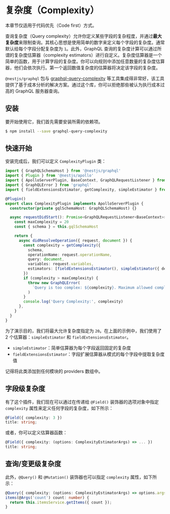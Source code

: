 # 复杂度（Complexity）

<CalloutInfo type="warning">

本章节仅适用于代码优先（Code first）方式。

</CalloutInfo>

查询复杂度（Query complexity）允许你定义某些字段的复杂程度，并通过**最大复杂度**来限制查询。其核心思想是使用简单的数字来定义每个字段的复杂度。通常默认给每个字段分配复杂度为 `1`。此外，GraphQL 查询的复杂度计算可以通过所谓的复杂度估算器（complexity estimators）进行自定义。复杂度估算器是一个简单的函数，用于计算字段的复杂度。你可以向规则中添加任意数量的复杂度估算器，他们会依次执行。第一个返回数值复杂度的估算器将决定该字段的复杂度。

`@nestjs/graphql` 包与 [graphql-query-complexity](https://github.com/slicknode/graphql-query-complexity) 等工具集成得非常好，该工具提供了基于成本分析的解决方案。通过这个库，你可以拒绝那些被认为执行成本过高的 GraphQL 服务器查询。

## 安装

要开始使用它，我们首先需要安装所需的依赖项。

```bash
$ npm install --save graphql-query-complexity
```

## 快速开始

安装完成后，我们可以定义 `ComplexityPlugin` 类：

```ts
import { GraphQLSchemaHost } from '@nestjs/graphql'
import { Plugin } from '@nestjs/apollo'
import { ApolloServerPlugin, BaseContext, GraphQLRequestListener } from '@apollo/server'
import { GraphQLError } from 'graphql'
import { fieldExtensionsEstimator, getComplexity, simpleEstimator } from 'graphql-query-complexity'

@Plugin()
export class ComplexityPlugin implements ApolloServerPlugin {
  constructor(private gqlSchemaHost: GraphQLSchemaHost) {}

  async requestDidStart(): Promise<GraphQLRequestListener<BaseContext>> {
    const maxComplexity = 20
    const { schema } = this.gqlSchemaHost

    return {
      async didResolveOperation({ request, document }) {
        const complexity = getComplexity({
          schema,
          operationName: request.operationName,
          query: document,
          variables: request.variables,
          estimators: [fieldExtensionsEstimator(), simpleEstimator({ defaultComplexity: 1 })],
        })
        if (complexity > maxComplexity) {
          throw new GraphQLError(
            `Query is too complex: ${complexity}. Maximum allowed complexity: ${maxComplexity}`
          )
        }
        console.log('Query Complexity:', complexity)
      },
    }
  }
}
```

为了演示目的，我们将最大允许复杂度指定为 `20`。在上面的示例中，我们使用了 2 个估算器：`simpleEstimator` 和 `fieldExtensionsEstimator`。

- `simpleEstimator`：简单估算器为每个字段返回固定的复杂度
- `fieldExtensionsEstimator`：字段扩展估算器从模式的每个字段中提取复杂度值

<CalloutInfo>

记得将此类添加到任何模块的 providers 数组中。

</CalloutInfo>

## 字段级复杂度

有了这个插件，我们现在可以通过在传递给 `@Field()` 装饰器的选项对象中指定 `complexity` 属性来定义任何字段的复杂度，如下所示：

```ts
@Field({ complexity: 3 })
title: string;
```

或者，你可以定义估算器函数：

```ts
@Field({ complexity: (options: ComplexityEstimatorArgs) => ... })
title: string;
```

## 查询/变更级复杂度

此外，`@Query()` 和 `@Mutation()` 装饰器也可以指定 `complexity` 属性，如下所示：

```ts
@Query({ complexity: (options: ComplexityEstimatorArgs) => options.args.count * options.childComplexity })
items(@Args('count') count: number) {
  return this.itemsService.getItems({ count });
}
```
